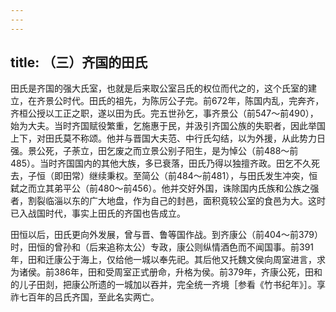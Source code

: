 ```yaml
---
---
---
```

title: （三）齐国的田氏
---



田氏是齐国的强大氏室，也就是后来取公室吕氏的权位而代之的，这个氏室的建立，在齐景公时代。田氏的祖先，为陈厉公子完。前672年，陈国内乱，完奔齐，齐桓公授以工正之职，遂以田为氏。完五世孙乞，事齐景公（前547～前490），始为大夫。当时齐国赋役繁重，乞施惠于民，并汲引齐国公族的失职者，因此举国上下，对田氏莫不称颂。他并与晋国大夫范、中行氏勾结，以为外援，从此势力日强。景公死，子荼立，田乞废之而立景公别子阳生，是为悼公（前488～前485）。当时齐国国内的其他大族，多已衰落，田氏乃得以独擅齐政。田乞不久死去，子恒（即田常）继续秉权。至简公（前484～前481），与田氏发生冲突，恒弑之而立其弟平公（前480～前456）。他并交好外国，诛除国内氏族和公族之强者，割裂临淄以东的广大地盘，作为自己的封邑，面积竟较公室的食邑为大。这时已入战国时代，事实上田氏的齐国也告成立。

田恒以后，田氏更向外发展，曾与晋、鲁等国作战。到齐康公（前404～前379）时，田恒的曾孙和（后来追称太公）专政，康公则纵情酒色而不闻国事。前391年，田和迁康公于海上，仅给他一城以奉先祀。其后他又托魏文侯向周室进言，求为诸侯。前386年，田和受周室正式册命，升格为侯。前379年，齐康公死，田和的儿子田剡，把康公所遗的一城加以吞并，完全统一齐境［参看《竹书纪年》］。享祚七百年的吕氏齐国，至此名实两亡。